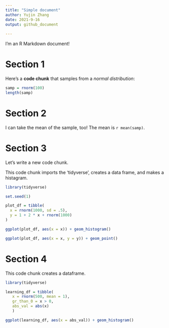 ```yaml
---
title: "Simple document"
author: Yujin Zhang
date: 2021-9-16
output: github_document
   
---
```


I'm an R Markdown document! 

# Section 1

Here's a **code chunk** that samples from 
a _normal distribution_:

```r
samp = rnorm(100)
length(samp)
```

# Section 2

I can take the mean of the sample, too!
The mean is `r mean(samp)`.

# Section 3

Let's write a new code chunk.

This code chunk imports the 'tidyverse', creates a data frame, and makes a histagram.

```r
library(tidyverse)

set.seed(1)

plot_df = tibble(
  x = rnorm(1000, sd = .5),
  y = 1 + 2 * x + rnorm(1000)
)

ggplot(plot_df, aes(x = x)) + geom_histogram()

ggplot(plot_df, aes(x = x, y = y)) + geom_point()
```

# Section 4

This code chunk creates a dataframe.

```r
library(tidyverse)

learning_df = tibble(
   x = rnorm(500, mean = 1),
   gr_than_0 = x > 0,
   abs_val = abs(x)
   )

ggplot(learning_df, aes(x = abs_val)) + geom_histogram()
```